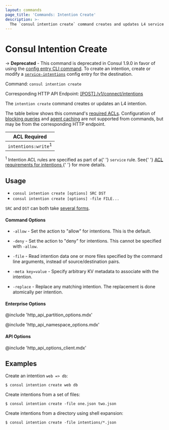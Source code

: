 ```yaml
---
layout: commands
page_title: 'Commands: Intention Create'
description: >-
  The `consul intention create` command creates and updates L4 service intentions. It was deprecated in Consul v1.9.0; use `consul config` instead.
---
```


# Consul Intention Create

-> **Deprecated** - This command is deprecated in Consul 1.9.0 in favor of
using the [config entry CLI command](/consul/commands/config/write). To create an
intention, create or modify a
[`service-intentions`](/consul/docs/connect/config-entries/service-intentions) config
entry for the destination.

Command: `consul intention create`

Corresponding HTTP API Endpoint: [\[POST\] /v1/connect/intentions](/consul/api-docs/connect/intentions#create-intention-with-id)

The `intention create` command creates or updates an L4 intention.

The table below shows this command's [required ACLs](/consul/api-docs/api-structure#authentication). Configuration of
[blocking queries](/consul/api-docs/features/blocking) and [agent caching](/consul/api-docs/features/caching)
are not supported from commands, but may be from the corresponding HTTP endpoint.

| ACL Required                   |
| ------------------------------ |
| `intentions:write`<sup>1</sup> |

<p>
  <sup>1</sup> Intention ACL rules are specified as part of a{' '}
  <code>service</code> rule. See{' '}
  <a href="/consul/docs/connect/intentions/intentions-usage#acl-requirements">
    ACL requirements for intentions
  </a>{' '}
  for more details.
</p>

## Usage

- `consul intention create [options] SRC DST`
- `consul intention create [options] -file FILE...`

`SRC` and `DST` can both take [several forms](/consul/commands/intention#source-and-destination-naming).

#### Command Options

- `-allow` - Set the action to "allow" for intentions. This is the default.

- `-deny` - Set the action to "deny" for intentions. This cannot be specified
  with `-allow`.

- `-file` - Read intention data one or more files specified by the command
  line arguments, instead of source/destination pairs.

- `-meta key=value` - Specify arbitrary KV metadata to associate with the
  intention.

- `-replace` - Replace any matching intention. The replacement is done
  atomically per intention.

#### Enterprise Options

@include 'http_api_partition_options.mdx'

@include 'http_api_namespace_options.mdx'

#### API Options

@include 'http_api_options_client.mdx'

## Examples

Create an intention `web => db`:

```shell-session
$ consul intention create web db
```

Create intentions from a set of files:

```shell-session
$ consul intention create -file one.json two.json
```

Create intentions from a directory using shell expansion:

```shell-session
$ consul intention create -file intentions/*.json
```
